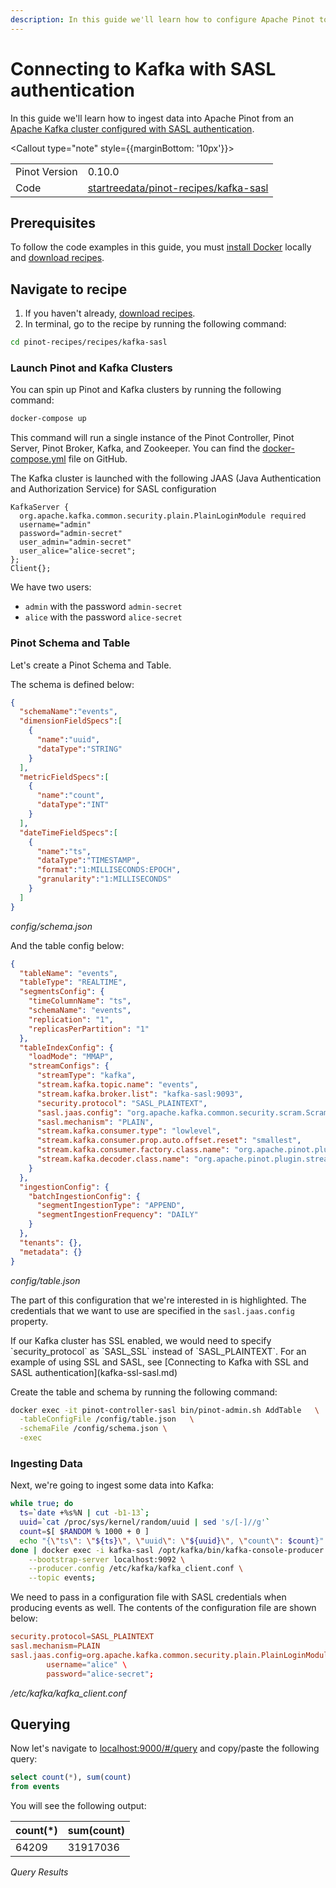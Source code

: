 ```yaml
---
description: In this guide we'll learn how to configure Apache Pinot to work with Kafka using SASL authentication.
---
```


# Connecting to Kafka with SASL authentication

In this guide we'll learn how to ingest data into Apache Pinot from an [Apache Kafka cluster configured with SASL authentication](https://docs.confluent.io/platform/current/kafka/authentication_sasl/index.html).

<Callout type="note" style={{marginBottom: '10px'}}>
  <table style={{ border: '1px solid #ccc', borderCollapse: 'collapse', width: '100%' }}>
    <tbody>
      <tr>
        <td style={{ border: '1px solid #ccc', padding: '8px' }}>Pinot Version</td>
        <td style={{ border: '1px solid #ccc', padding: '8px' }}>0.10.0</td>
      </tr>
      <tr>
        <td style={{ border: '1px solid #ccc', padding: '8px' }}>Code</td>
        <td style={{ border: '1px solid #ccc', padding: '8px', backgroundColor: '#f5f5f5' }}>
          <a style={{textDecoration: 'underline'}} target="_blank" href="https://github.com/startreedata/pinot-recipes/tree/main/recipes/kafka-sasl">startreedata/pinot-recipes/kafka-sasl</a>
        </td>
      </tr>
    </tbody>
  </table>
</Callout>

## Prerequisites

To follow the code examples in this guide, you must [install Docker](https://docs.docker.com/get-docker/) locally and [download recipes](/docs/pinot/recipes/#download-recipes).

## Navigate to recipe

1. If you haven't already, [download recipes](/docs/pinot/recipes/#download-recipes).
2. In terminal, go to the recipe by running the following command:
  ```bash
  cd pinot-recipes/recipes/kafka-sasl
  ```

### Launch Pinot and Kafka Clusters

You can spin up Pinot and Kafka clusters by running the following command:

```bash
docker-compose up
```

This command will run a single instance of the Pinot Controller, Pinot Server, Pinot Broker, Kafka, and Zookeeper.
You can find the [docker-compose.yml](https://github.com/startreedata/pinot-recipes/blob/main/recipes/kafka-sasl/docker-compose.yml) file on GitHub.

The Kafka cluster is launched with the following JAAS (Java Authentication and Authorization Service) for SASL configuration

```text
KafkaServer {
  org.apache.kafka.common.security.plain.PlainLoginModule required
  username="admin"
  password="admin-secret"
  user_admin="admin-secret"
  user_alice="alice-secret";
};
Client{};
```

We have two users:

* `admin` with the password `admin-secret`
* `alice` with the password `alice-secret`

### Pinot Schema and Table

Let's create a Pinot Schema and Table.

The schema is defined below:

```json
{
  "schemaName":"events",
  "dimensionFieldSpecs":[
    {
      "name":"uuid",
      "dataType":"STRING"
    }
  ],
  "metricFieldSpecs":[
    {
      "name":"count",
      "dataType":"INT"
    }
  ],
  "dateTimeFieldSpecs":[
    {
      "name":"ts",
      "dataType":"TIMESTAMP",
      "format":"1:MILLISECONDS:EPOCH",
      "granularity":"1:MILLISECONDS"
    }
  ]
}
```
*config/schema.json*

And the table config below:

```json {16-18}
{
  "tableName": "events",
  "tableType": "REALTIME",
  "segmentsConfig": {
    "timeColumnName": "ts",
    "schemaName": "events",
    "replication": "1",
    "replicasPerPartition": "1"
  },
  "tableIndexConfig": {
    "loadMode": "MMAP",
    "streamConfigs": {
      "streamType": "kafka",
      "stream.kafka.topic.name": "events",
      "stream.kafka.broker.list": "kafka-sasl:9093",
      "security.protocol": "SASL_PLAINTEXT",
      "sasl.jaas.config": "org.apache.kafka.common.security.scram.ScramLoginModule required username=\"admin\" password=\"admin-secret\";",
      "sasl.mechanism": "PLAIN",
      "stream.kafka.consumer.type": "lowlevel",
      "stream.kafka.consumer.prop.auto.offset.reset": "smallest",
      "stream.kafka.consumer.factory.class.name": "org.apache.pinot.plugin.stream.kafka20.KafkaConsumerFactory",
      "stream.kafka.decoder.class.name": "org.apache.pinot.plugin.stream.kafka.KafkaJSONMessageDecoder"
    }
  },
  "ingestionConfig": {
    "batchIngestionConfig": {
      "segmentIngestionType": "APPEND",
      "segmentIngestionFrequency": "DAILY"
    }
  },
  "tenants": {},
  "metadata": {}
}
```
*config/table.json*

The part of this configuration that we're interested in is highlighted.
The credentials that we want to use are specified in the `sasl.jaas.config` property.

<Callout>
If our Kafka cluster has SSL enabled, we would need to specify `security_protocol` as `SASL_SSL` instead of `SASL_PLAINTEXT`.
For an example of using SSL and SASL, see [Connecting to Kafka with SSL and SASL authentication](kafka-ssl-sasl.md)
</Callout>

Create the table and schema by running the following command:

```bash
docker exec -it pinot-controller-sasl bin/pinot-admin.sh AddTable   \
  -tableConfigFile /config/table.json   \
  -schemaFile /config/schema.json \
  -exec
```

### Ingesting Data

Next, we're going to ingest some data into Kafka:


```bash
while true; do
  ts=`date +%s%N | cut -b1-13`;
  uuid=`cat /proc/sys/kernel/random/uuid | sed 's/[-]//g'`
  count=$[ $RANDOM % 1000 + 0 ]
  echo "{\"ts\": \"${ts}\", \"uuid\": \"${uuid}\", \"count\": $count}"
done | docker exec -i kafka-sasl /opt/kafka/bin/kafka-console-producer.sh \
    --bootstrap-server localhost:9092 \
    --producer.config /etc/kafka/kafka_client.conf \
    --topic events;
```

We need to pass in a configuration file with SASL credentials when producing events as well.
The contents of the configuration file are shown below:

```conf
security.protocol=SASL_PLAINTEXT
sasl.mechanism=PLAIN
sasl.jaas.config=org.apache.kafka.common.security.plain.PlainLoginModule required \
        username="alice" \
        password="alice-secret";
```
*/etc/kafka/kafka_client.conf*

## Querying 

Now let's navigate to [localhost:9000/#/query](http://localhost:9000/#/query?query=select+count%28*%29%2C+sum%28count%29+%0Afrom+events&tracing=false&pqlSyntax=false) and copy/paste the following query:

```sql
select count(*), sum(count) 
from events 
```

You will see the following output:

|count(*)|	sum(count)|
|----------|-------------|
|64209	|31917036|

*Query Results*